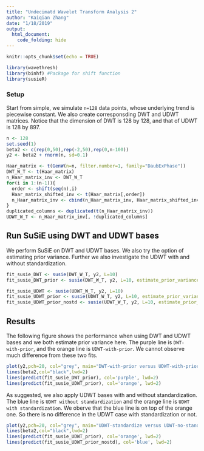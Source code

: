 ```yaml
---
title: "Undecimatd Wavelet Transform Analysis 2"
author: "Kaiqian Zhang"
date: "1/18/2019"
output:
  html_document:
    code_folding: hide
---
```


```r
knitr::opts_chunk$set(echo = TRUE)
```

```r
library(wavethresh)
library(binhf) #Package for shift function
library(susieR)
```

### Setup
Start from simple, we simulate `n=128` data points, whose underlying trend is piecewise constant. We also create corresponsding DWT and UDWT matrices. Notice that the dimension of DWT is 128 by 128, and that of UDWT is 128 by 897.
```r
n <- 128
set.seed(1)
beta2 <- c(rep(0,50),rep(-2,50),rep(0,n-100))
y2 <- beta2 + rnorm(n, sd=0.1)

Haar_matrix <- t(GenW(n=n, filter.number=1, family="DaubExPhase"))
DWT_W_T <- t(Haar_matrix)
n_Haar_matrix_inv <- DWT_W_T
for(i in 1:(n-1)){
  order <- shift(seq(n),i)
  Haar_matrix_shifted_inv <- t(Haar_matrix[,order])
  n_Haar_matrix_inv <- cbind(n_Haar_matrix_inv, Haar_matrix_shifted_inv) #Each column is a basis for sparse regression
}
duplicated_columns <- duplicated(t(n_Haar_matrix_inv))
UDWT_W_T <- n_Haar_matrix_inv[, !duplicated_columns]
```

## Run SuSiE using DWT and UDWT bases
We perform SuSiE on DWT and UDWT bases. We also try the option of estimating prior variance. Further we also investigate the UDWT with and without standardization. 
```r
fit_susie_DWT <- susie(DWT_W_T, y2, L=10)
fit_susie_DWT_prior <- susie(DWT_W_T, y2, L=10, estimate_prior_variance=TRUE)
```

```r
fit_susie_UDWT <- susie(UDWT_W_T, y2, L=10)
fit_susie_UDWT_prior <- susie(UDWT_W_T, y2, L=10, estimate_prior_variance=TRUE)
fit_susie_UDWT_prior_nostd <- susie(UDWT_W_T, y2, L=10, estimate_prior_variance=TRUE, standardize=FALSE)
```

## Results
The following figure shows the performance when using DWT and UDWT bases and we both estimate prior variance here. The purple line is `DWT-with-prior`, and the orange line is `UDWT-with-prior`. We cannot observe much difference from these two fits.
```r
plot(y2,pch=20, col="grey", main="DWT-with-prior versus UDWT-with-prior")
lines(beta2,col="black",lwd=2)
lines(predict(fit_susie_DWT_prior), col='purple', lwd=2)
lines(predict(fit_susie_UDWT_prior), col='orange', lwd=2)
```

As suggested, we also apply UDWT bases with and without standardization. The blue line is `UDWT without standardization` and the orange line is `UDWT with standardization`. We oberve that the blue line is on top of the orange one. So there is no difference in the UDWT case with standardization or not. 
```r
plot(y2,pch=20, col="grey", main="UDWT-standardize versus UDWT-no-standardize")
lines(beta2,col="black",lwd=2)
lines(predict(fit_susie_UDWT_prior), col='orange', lwd=2)
lines(predict(fit_susie_UDWT_prior_nostd), col='blue', lwd=2)
```



